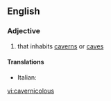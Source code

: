 ==English==

===Adjective===
{{en-adj}}

# {{label|en|rare}} that inhabits [[cavern]]s or [[cave]]s

====Translations====
{{trans-top}}
* Italian: {{t+|it|cavernicolo}}
{{trans-mid}}
{{trans-bottom}}

[[vi:cavernicolous]]